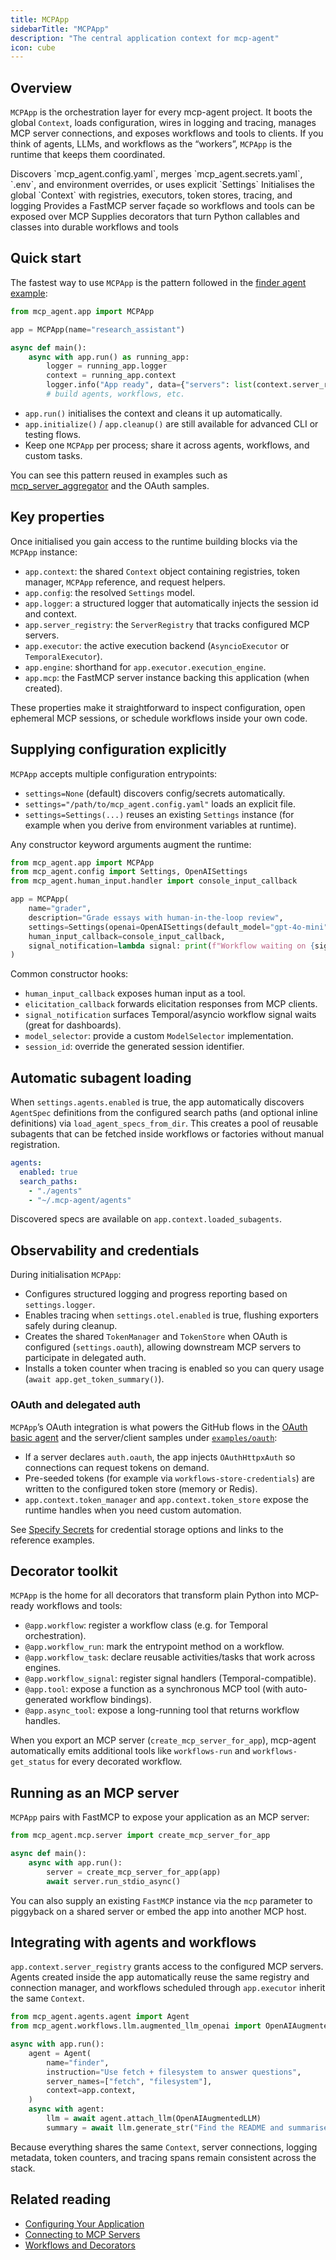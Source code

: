```yaml
---
title: MCPApp
sidebarTitle: "MCPApp"
description: "The central application context for mcp-agent"
icon: cube
---
```


## Overview

`MCPApp` is the orchestration layer for every mcp-agent project. It boots the global `Context`, loads configuration, wires in logging and tracing, manages MCP server connections, and exposes workflows and tools to clients. If you think of agents, LLMs, and workflows as the “workers”, `MCPApp` is the runtime that keeps them coordinated.

<CardGroup cols={2}>
  <Card title="Configuration loader" icon="gear">
    Discovers `mcp_agent.config.yaml`, merges `mcp_agent.secrets.yaml`, `.env`, and environment overrides, or uses explicit `Settings`
  </Card>
  <Card title="Runtime context" icon="stack">
    Initialises the global `Context` with registries, executors, token stores, tracing, and logging
  </Card>
  <Card title="MCP integration" icon="plug">
    Provides a FastMCP server façade so workflows and tools can be exposed over MCP
  </Card>
  <Card title="Decorator hub" icon="wand-magic-sparkles">
    Supplies decorators that turn Python callables and classes into durable workflows and tools
  </Card>
</CardGroup>

## Quick start

The fastest way to use `MCPApp` is the pattern followed in the [finder agent example](https://github.com/lastmile-ai/mcp-agent/tree/main/examples/basic/mcp_basic_agent):

```python
from mcp_agent.app import MCPApp

app = MCPApp(name="research_assistant")

async def main():
    async with app.run() as running_app:
        logger = running_app.logger
        context = running_app.context
        logger.info("App ready", data={"servers": list(context.server_registry.registry)})
        # build agents, workflows, etc.
```

- `app.run()` initialises the context and cleans it up automatically.
- `app.initialize()` / `app.cleanup()` are still available for advanced CLI or testing flows.
- Keep one `MCPApp` per process; share it across agents, workflows, and custom tasks.

You can see this pattern reused in examples such as [mcp_server_aggregator](https://github.com/lastmile-ai/mcp-agent/tree/main/examples/basic/mcp_server_aggregator) and the OAuth samples.

## Key properties

Once initialised you gain access to the runtime building blocks via the `MCPApp` instance:

- `app.context`: the shared `Context` object containing registries, token manager, `MCPApp` reference, and request helpers.
- `app.config`: the resolved `Settings` model.
- `app.logger`: a structured logger that automatically injects the session id and context.
- `app.server_registry`: the `ServerRegistry` that tracks configured MCP servers.
- `app.executor`: the active execution backend (`AsyncioExecutor` or `TemporalExecutor`).
- `app.engine`: shorthand for `app.executor.execution_engine`.
- `app.mcp`: the FastMCP server instance backing this application (when created).

These properties make it straightforward to inspect configuration, open ephemeral MCP sessions, or schedule workflows inside your own code.

## Supplying configuration explicitly

`MCPApp` accepts multiple configuration entrypoints:

- `settings=None` (default) discovers config/secrets automatically.
- `settings="/path/to/mcp_agent.config.yaml"` loads an explicit file.
- `settings=Settings(...)` reuses an existing `Settings` instance (for example when you derive from environment variables at runtime).

Any constructor keyword arguments augment the runtime: 

```python
from mcp_agent.app import MCPApp
from mcp_agent.config import Settings, OpenAISettings
from mcp_agent.human_input.handler import console_input_callback

app = MCPApp(
    name="grader",
    description="Grade essays with human-in-the-loop review",
    settings=Settings(openai=OpenAISettings(default_model="gpt-4o-mini")),
    human_input_callback=console_input_callback,
    signal_notification=lambda signal: print(f"Workflow waiting on {signal}"),
)
```

Common constructor hooks:
- `human_input_callback` exposes human input as a tool.
- `elicitation_callback` forwards elicitation responses from MCP clients.
- `signal_notification` surfaces Temporal/asyncio workflow signal waits (great for dashboards).
- `model_selector`: provide a custom `ModelSelector` implementation.
- `session_id`: override the generated session identifier.

## Automatic subagent loading

When `settings.agents.enabled` is true, the app automatically discovers `AgentSpec` definitions from the configured search paths (and optional inline definitions) via `load_agent_specs_from_dir`. This creates a pool of reusable subagents that can be fetched inside workflows or factories without manual registration.

```yaml
agents:
  enabled: true
  search_paths:
    - "./agents"
    - "~/.mcp-agent/agents"
```

Discovered specs are available on `app.context.loaded_subagents`.

## Observability and credentials

During initialisation `MCPApp`:
- Configures structured logging and progress reporting based on `settings.logger`.
- Enables tracing when `settings.otel.enabled` is true, flushing exporters safely during cleanup.
- Creates the shared `TokenManager` and `TokenStore` when OAuth is configured (`settings.oauth`), allowing downstream MCP servers to participate in delegated auth.
- Installs a token counter when tracing is enabled so you can query usage (`await app.get_token_summary()`).

### OAuth and delegated auth

`MCPApp`’s OAuth integration is what powers the GitHub flows in the [OAuth basic agent](https://github.com/lastmile-ai/mcp-agent/tree/main/examples/basic/oauth_basic_agent) and the server/client samples under [`examples/oauth`](https://github.com/lastmile-ai/mcp-agent/tree/main/examples/oauth):

- If a server declares `auth.oauth`, the app injects `OAuthHttpxAuth` so connections can request tokens on demand.
- Pre-seeded tokens (for example via `workflows-store-credentials`) are written to the configured token store (memory or Redis).
- `app.context.token_manager` and `app.context.token_store` expose the runtime handles when you need custom automation.

See [Specify Secrets](/mcp-agent-sdk/core-components/specify-secrets) for credential storage options and links to the reference examples.

## Decorator toolkit

`MCPApp` is the home for all decorators that transform plain Python into MCP-ready workflows and tools:

- `@app.workflow`: register a workflow class (e.g. for Temporal orchestration).
- `@app.workflow_run`: mark the entrypoint method on a workflow.
- `@app.workflow_task`: declare reusable activities/tasks that work across engines.
- `@app.workflow_signal`: register signal handlers (Temporal-compatible).
- `@app.tool`: expose a function as a synchronous MCP tool (with auto-generated workflow bindings).
- `@app.async_tool`: expose a long-running tool that returns workflow handles.

When you export an MCP server (`create_mcp_server_for_app`), mcp-agent automatically emits additional tools like `workflows-run` and `workflows-get_status` for every decorated workflow.

## Running as an MCP server

`MCPApp` pairs with FastMCP to expose your application as an MCP server:

```python
from mcp_agent.mcp.server import create_mcp_server_for_app

async def main():
    async with app.run():
        server = create_mcp_server_for_app(app)
        await server.run_stdio_async()
```

You can also supply an existing `FastMCP` instance via the `mcp` parameter to piggyback on a shared server or embed the app into another MCP host.

## Integrating with agents and workflows

`app.context.server_registry` grants access to the configured MCP servers. Agents created inside the app automatically reuse the same registry and connection manager, and workflows scheduled through `app.executor` inherit the same `Context`.

```python
from mcp_agent.agents.agent import Agent
from mcp_agent.workflows.llm.augmented_llm_openai import OpenAIAugmentedLLM

async with app.run():
    agent = Agent(
        name="finder",
        instruction="Use fetch + filesystem to answer questions",
        server_names=["fetch", "filesystem"],
        context=app.context,
    )
    async with agent:
        llm = await agent.attach_llm(OpenAIAugmentedLLM)
        summary = await llm.generate_str("Find the README and summarise it.")
```

Because everything shares the same `Context`, server connections, logging metadata, token counters, and tracing spans remain consistent across the stack.

## Related reading

- [Configuring Your Application](/mcp-agent-sdk/core-components/configuring-your-application)
- [Connecting to MCP Servers](/mcp-agent-sdk/core-components/connecting-to-mcp-servers)
- [Workflows and Decorators](/mcp-agent-sdk/core-components/workflows)
